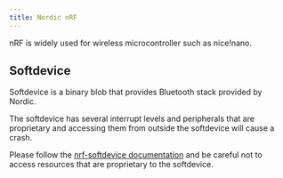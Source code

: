 ```yaml
---
title: Nordic nRF
---
```


nRF is widely used for wireless microcontroller such as nice!nano.

## Softdevice

Softdevice is a binary blob that provides Bluetooth stack provided by Nordic.

The softdevice has several interrupt levels and peripherals that are proprietary and accessing them from outside the softdevice will cause a crash.

Please follow the [nrf-softdevice documentation](https://github.com/embassy-rs/nrf-softdevice) and be careful not to access resources that are proprietary to the softdevice.
